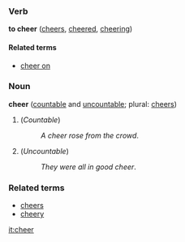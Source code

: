 ===Verb===
'''to cheer''' ([[cheers]], [[cheered]], [[cheering]])

====Related terms====
*[[cheer on]]

===Noun===
'''cheer''' ([[countable]] and [[uncountable]]; plural: [[cheers]])

<!-- some real defs needed -->
#(''Countable'')
#:''A cheer rose from the crowd''.
#(''Uncountable'')
#:''They were all in good cheer''.

===Related terms===
*[[cheers]]
*[[cheery]]

[[it:cheer]]